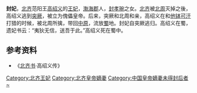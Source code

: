 '''封妃'''，[[北齐|北齐]]范阳王[[高绍义|高绍义]]的[[王妃|王妃]]，[[渤海郡|渤海郡]]人，[[封孝琬|封孝琬]]之女。[[北齐|北齐]]被[[北周|北周]]灭掉之後，高绍义逃到[[突厥|突厥]]，被立为傀儡皇帝。后来，突厥和北周和亲，高绍义在和[[他钵可汗|他钵可汗]]打猎的时候，被北周所擒，带回[[中原|中原]]，流放[[蜀|蜀]]地。封妃自突厥逃归。高绍义在蜀，遗妃书云：“夷狄无信，送吾于此。”高绍义死在蜀中。

==参考资料==
*《[[北齐书|北齐书]]·高绍义传》

{{北齐皇后}}
[[Category:北齐王妃|Category:北齐王妃]]
[[Category:北齐皇帝嫡妻|Category:北齐皇帝嫡妻]]
[[Category:中国皇帝嫡妻未得封后者|Category:中国皇帝嫡妻未得封后者]]
[[Category:渤海封氏|~]]
